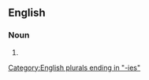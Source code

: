 ==English==

===Noun===
{{head|en|noun form}}

# {{plural of|geriarchy|lang=en}}

[[Category:English plurals ending in "-ies"]]